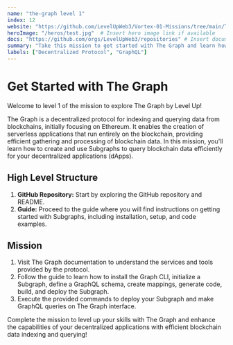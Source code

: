 ```yaml
---
name: "the-graph level 1"
index: 12
website: "https://github.com/LevelUpWeb3/Vortex-01-Missions/tree/main/TheGraph"
heroImage: "/heros/test.jpg"  # Insert hero image link if available
docs: "https://github.com/orgs/LevelUpWeb3/repositories" # Insert documentation link if available
summary: "Take this mission to get started with The Graph and learn how to create and use Subgraphs to efficiently query blockchain data for your decentralized applications (dApps)."
labels: ["Decentralized Protocol", "GraphQL"]
---
```


# Get Started with The Graph

Welcome to level 1 of the mission to explore The Graph by Level Up!

The Graph is a decentralized protocol for indexing and querying data from blockchains, initially focusing on Ethereum. It enables the creation of serverless applications that run entirely on the blockchain, providing efficient gathering and processing of blockchain data. In this mission, you'll learn how to create and use Subgraphs to query blockchain data efficiently for your decentralized applications (dApps).

## High Level Structure

1. **GitHub Repository:** Start by exploring the GitHub repository and README.
2. **Guide:** Proceed to the guide where you will find instructions on getting started with Subgraphs, including installation, setup, and code examples.

## Mission

1. Visit The Graph documentation to understand the services and tools provided by the protocol.
2. Follow the guide to learn how to install the Graph CLI, initialize a Subgraph, define a GraphQL schema, create mappings, generate code, build, and deploy the Subgraph.
3. Execute the provided commands to deploy your Subgraph and make GraphQL queries on The Graph interface.

Complete the mission to level up your skills with The Graph and enhance the capabilities of your decentralized applications with efficient blockchain data indexing and querying!